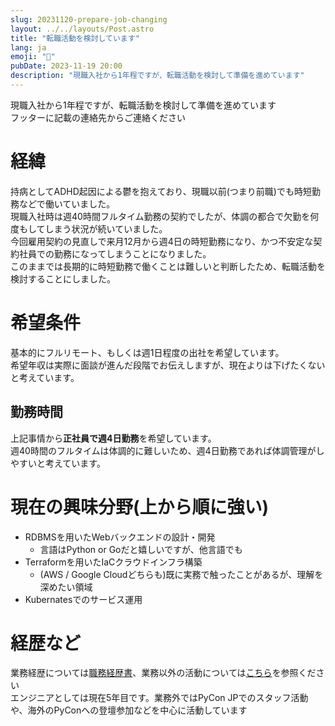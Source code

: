 ```yaml
---
slug: 20231120-prepare-job-changing
layout: ../../layouts/Post.astro
title: "転職活動を検討しています"
lang: ja
emoji: "💼"
pubDate: 2023-11-19 20:00
description: "現職入社から1年程ですが、転職活動を検討して準備を進めています"
---
```


現職入社から1年程ですが、転職活動を検討して準備を進めています  
フッターに記載の連絡先からご連絡ください

# 経緯

持病としてADHD起因による鬱を抱えており、現職以前(つまり前職)でも時短勤務などで働いていました。  
現職入社時は週40時間フルタイム勤務の契約でしたが、体調の都合で欠勤を何度もしてしまう状況が続いていました。  
今回雇用契約の見直しで来月12月から週4日の時短勤務になり、かつ不安定な契約社員での勤務になってしまうことになりました。  
このままでは長期的に時短勤務で働くことは難しいと判断したため、転職活動を検討することにしました。

# 希望条件

基本的にフルリモート、もしくは週1日程度の出社を希望しています。  
希望年収は実際に面談が進んだ段階でお伝えしますが、現在よりは下げたくないと考えています。

## 勤務時間

上記事情から**正社員で週4日勤務**を希望しています。  
週40時間のフルタイムは体調的に難しいため、週4日勤務であれば体調管理がしやすいと考えています。

# 現在の興味分野(上から順に強い)

- RDBMSを用いたWebバックエンドの設計・開発
    - 言語はPython or Goだと嬉しいですが、他言語でも
- Terraformを用いたIaCクラウドインフラ構築
    - (AWS / Google Cloudどちらも)既に実務で触ったことがあるが、理解を深めたい領域
- Kubernatesでのサービス運用

# 経歴など

業務経歴については[職務経歴書](/resume)、業務以外の活動については[こちら](/achievements)を参照ください  
エンジニアとしては現在5年目です。業務外ではPyCon JPでのスタッフ活動や、海外のPyConへの登壇参加などを中心に活動しています
